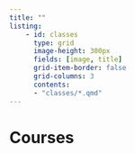 ```yaml
---
title: ""
listing:
    - id: classes
      type: grid
      image-height: 300px
      fields: [image, title]
      grid-item-border: false
      grid-columns: 3
      contents:
      - "classes/*.qmd"
---
```


# Courses

::: {#classes}
:::